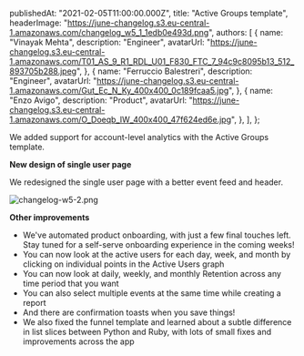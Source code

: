 
  publishedAt: "2021-02-05T11:00:00.000Z",
  title: "Active Groups template",
  headerImage:
    "https://june-changelog.s3.eu-central-1.amazonaws.com/changelog_w5_1_1edb0e493d.png",
  authors: [
    {
      name: "Vinayak Mehta",
      description: "Engineer",
      avatarUrl:
        "https://june-changelog.s3.eu-central-1.amazonaws.com/T01_AS_9_R1_RDL_U01_F830_FTC_7_94c9c8095b13_512_893705b288.jpeg",
    },
    {
      name: "Ferruccio Balestreri",
      description: "Engineer",
      avatarUrl:
        "https://june-changelog.s3.eu-central-1.amazonaws.com/Gut_Ec_N_Ky_400x400_0c189fcaa5.jpg",
    },
    {
      name: "Enzo Avigo",
      description: "Product",
      avatarUrl:
        "https://june-changelog.s3.eu-central-1.amazonaws.com/O_Doeqb_IW_400x400_47f624ed6e.jpg",
    },
  ],
};

We added support for account-level analytics with the Active Groups template.

**New design of single user page**

We redesigned the single user page with a better event feed and header.

![changelog-w5-2.png](https://june-changelog.s3.eu-central-1.amazonaws.com/changelog_w5_2_a914fd4ae0.png)

**Other improvements**

- We've automated product onboarding, with just a few final touches left. Stay tuned for a self-serve onboarding experience in the coming weeks!
- You can now look at the active users for each day, week, and month by clicking on individual points in the Active Users graph
- You can now look at daily, weekly, and monthly Retention across any time period that you want
- You can also select multiple events at the same time while creating a report
- And there are confirmation toasts when you save things!
- We also fixed the funnel template and learned about a subtle difference in list slices between Python and Ruby, with lots of small fixes and improvements across the app

